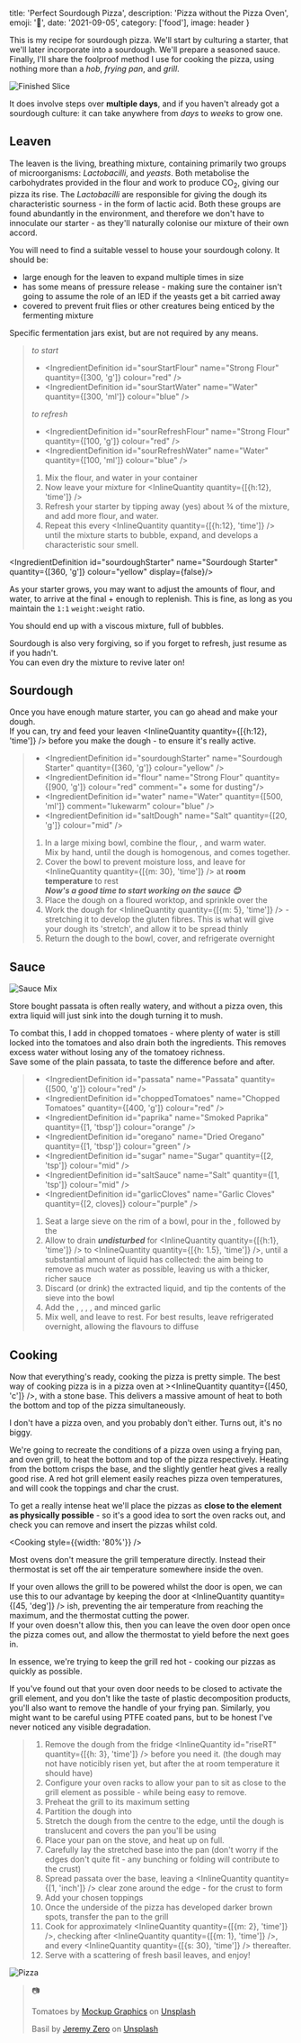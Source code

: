 




  title: 'Perfect Sourdough Pizza',
  description: 'Pizza without the Pizza Oven',
  emoji: '🍕',
  date: '2021-09-05',
  category: ['food'],
  image: header
}


This is my recipe for sourdough pizza. We'll start by culturing a starter, that we'll later incorporate into a sourdough. We'll prepare a seasoned sauce. Finally, I'll share the foolproof method I use for cooking the pizza, using nothing more than a *hob*, *frying pan*, and *grill*.


<Image image={IMG_1763} alt="Finished Slice" />

It does involve steps over **multiple days**, and if you haven't already got a sourdough culture: it can take anywhere from *days* to *weeks* to grow one.

<ServingsControl servings={6} plural="Pizzas" />

## Leaven

The leaven is the living, breathing mixture, containing primarily two groups of microorganisms: *Lactobacilli*, and *yeasts*. Both metabolise the carbohydrates provided in the flour and work to produce CO<sub>2</sub>, giving our pizza its rise. The *Lactobacilli* are responsible for giving the dough its characteristic sourness - in the form of lactic acid.
Both these groups are found abundantly in the environment, and therefore we don't have to innoculate our starter - as they'll naturally colonise our mixture of their own accord.

You will need to find a suitable vessel to house your sourdough colony. It should be:  

- large enough for the leaven to expand multiple times in size
- has some means of pressure release - making sure the container isn't going to assume the role of an IED if the yeasts get a bit carried away
- covered to prevent fruit flies or other creatures being enticed by the fermenting mixture

Specific fermentation jars exist, but are not required by any means.

<SourdoughStarter />

<blockquote>

*to start*
- <IngredientDefinition id="sourStartFlour" name="Strong Flour" quantity={[300, 'g']} colour="red" />
- <IngredientDefinition id="sourStartWater" name="Water" quantity={[300, 'ml']} colour="blue" />

*to refresh*
- <IngredientDefinition id="sourRefreshFlour" name="Strong Flour" quantity={[100, 'g']} colour="red" />
- <IngredientDefinition id="sourRefreshWater" name="Water" quantity={[100, 'ml']} colour="blue" />

1. Mix the <IngredientLink id="sourStartFlour">flour</IngredientLink>, and <IngredientLink id="sourStartWater">water</IngredientLink> in your container
2. Now leave your mixture for <InlineQuantity quantity={[{h:12}, 'time']} />
3. Refresh your starter by tipping away (yes) about ¾ of the mixture, and add more <IngredientLink id="sourRefreshFlour">flour</IngredientLink>, and <IngredientLink id="sourRefreshWater">water</IngredientLink>.
4. Repeat this every <InlineQuantity quantity={[{h:12}, 'time']} /> until the mixture starts to bubble, expand, and develops a characteristic sour smell.

</blockquote>

<IngredientDefinition id="sourdoughStarter" name="Sourdough Starter" quantity={[360, 'g']} colour="yellow" display={false}/>

As your starter grows, you may want to adjust the amounts of <IngredientLink id="sourRefreshFlour">flour</IngredientLink>, and <IngredientLink id="sourRefreshWater">water</IngredientLink>, to arrive at the final <IngredientLink id="sourdoughStarter" quantityOnly inlineQuantity /> + enough to replenish. This is fine, as long as you maintain the `1:1` `weight:weight` ratio.  

You should end up with a viscous mixture, full of bubbles.  

Sourdough is also very forgiving, so if you forget to refresh, just resume as if you hadn't.  
You can even dry the mixture to revive later on!

## Sourdough

Once you have enough mature starter, you can go ahead and make your dough.  
If you can, try and feed your leaven <InlineQuantity quantity={[{h:12}, 'time']} /> before you make the dough - to ensure it's really active.

<Sourdough />

<blockquote>

- <IngredientDefinition id="sourdoughStarter" name="Sourdough Starter" quantity={[360, 'g']} colour="yellow" />
- <IngredientDefinition id="flour" name="Strong Flour" quantity={[900, 'g']} colour="red" comment="+ some for dusting"/>
- <IngredientDefinition id="water" name="Water" quantity={[500, 'ml']} comment="lukewarm" colour="blue" />
- <IngredientDefinition id="saltDough" name="Salt" quantity={[20, 'g']} colour="mid" />

1. In a large mixing bowl, combine the <IngredientLink id="flour">flour</IngredientLink>, <IngredientLink id="sourdoughStarter" />, and <IngredientLink id="water">warm water</IngredientLink>.   
Mix by hand, until the dough is homogenous, and comes together.
2. Cover the bowl to prevent moisture loss, and leave for <InlineQuantity quantity={[{m: 30}, 'time']} /> at **room temperature** to rest  
***Now's a good time to start working on the sauce 😊***
3. Place the dough on a floured worktop, and sprinkle over the <IngredientLink id="saltDough" />
4. Work the dough for <InlineQuantity quantity={[{m: 5}, 'time']} /> - stretching it to develop the gluten fibres. This is what will give your dough its 'stretch', and allow it to be spread thinly
5. Return the dough to the bowl, cover, and refrigerate overnight

</blockquote>

## Sauce


<Image image={IMG_8215} alt="Sauce Mix" />

Store bought passata is often really watery, and without a pizza oven, this extra liquid will just sink into the dough turning it to mush.  
  
To combat this, I add in chopped tomatoes - where plenty of water is still locked into the tomatoes and also drain both the ingredients. This removes excess water without losing any of the tomatoey richness.  
Save some of the plain passata, to taste the difference before and after.

<Sieve />

<blockquote>

- <IngredientDefinition id="passata" name="Passata" quantity={[500, 'g']} colour="red" />
- <IngredientDefinition id="choppedTomatoes" name="Chopped Tomatoes" quantity={[400, 'g']} colour="red" />
- <IngredientDefinition id="paprika" name="Smoked Paprika" quantity={[1, 'tbsp']} colour="orange" />
- <IngredientDefinition id="oregano" name="Dried Oregano" quantity={[1, 'tbsp']} colour="green" />
- <IngredientDefinition id="sugar" name="Sugar" quantity={[2, 'tsp']} colour="mid" />
- <IngredientDefinition id="saltSauce" name="Salt" quantity={[1, 'tsp']} colour="mid" />
- <IngredientDefinition id="garlicCloves" name="Garlic Cloves" quantity={[2, cloves]} colour="purple" />

1. Seat a large sieve on the rim of a bowl, pour in the <IngredientLink id="choppedTomatoes" />, followed by the <IngredientLink id="passata" />
2. Allow to drain ***undisturbed*** for <InlineQuantity quantity={[{h:1}, 'time']} /> to <InlineQuantity quantity={[{h: 1.5}, 'time']} />, until a substantial amount of liquid has collected: the aim being to remove as much water as possible, leaving us with a thicker, richer sauce
3. Discard (or drink) the extracted liquid, and tip the contents of the sieve into the bowl
4. Add the <IngredientLink id="paprika" />, <IngredientLink id="oregano" />, <IngredientLink id="sugar" />, <IngredientLink id="saltSauce" />, and <IngredientLink id="garlicCloves">minced garlic</IngredientLink>
5. Mix well, and leave to rest. For best results, leave refrigerated overnight, allowing the flavours to diffuse

</blockquote>

## Cooking

Now that everything's ready, cooking the pizza is pretty simple. The best way of cooking pizza is in a pizza oven at ><InlineQuantity quantity={[450, 'c']} />, with a stone base. This delivers a massive amount of heat to both the bottom and top of the pizza simultaneously. 

I don't have a pizza oven, and you probably don't either. Turns out, it's no biggy.  

We're going to recreate the conditions of a pizza oven using a frying pan, and oven grill, to heat the bottom and top of the pizza respectively. Heating from the bottom crisps the base, and the slightly gentler heat gives a really good rise. A red hot grill element easily reaches pizza oven temperatures, and will cook the toppings and char the crust. 

To get a really intense heat we'll place the pizzas as **close to the element as physically possible** - so it's a good idea to sort the oven racks out, and check you can remove and insert the pizzas whilst cold.

<Cooking style={{width: '80%'}} />

Most ovens don't measure the grill temperature directly. Instead their thermostat is set off the air temperature somewhere inside the oven.  

If your oven allows the grill to be powered whilst the door is open, we can use this to our advantage by keeping the door at <InlineQuantity quantity={[45, 'deg']} /> ish, preventing the air temperature from reaching the maximum, and the thermostat cutting the power.  
If your oven doesn't allow this, then you can leave the oven door open once the pizza comes out, and allow the thermostat to yield before the next goes in.

In essence, we're trying to keep the grill red hot - cooking our pizzas as quickly as possible.


If you've found out that your oven door needs to be closed to activate the grill element, and you don't like the taste of plastic decomposition products, you'll also want to remove the handle of your frying pan. Similarly, you might want to be careful using PTFE coated pans, but to be honest I've never noticed any visible degradation.

<RemoveHandle />

<blockquote>

1. Remove the dough from the fridge <InlineQuantity id="riseRT" quantity={[{h: 3}, 'time']} /> before you need it. (the dough may not have noticibly risen yet, but after the <InlineQuantity id="riseRT" />  at room temperature it should have)
2. Configure your oven racks to allow your pan to sit as close to the grill element as possible - while being easy to remove.
3. Preheat the grill to its maximum setting
4. Partition the dough into <InlineQuantity quantity={[6]} />
5. Stretch the dough from the centre to the edge, until the dough is translucent and covers the pan you'll be using
6. Place your pan on the stove, and heat up on full.
7. Carefully lay the stretched base into the pan (don't worry if the edges don't quite fit - any bunching or folding will contribute to the crust)
8. Spread passata over the base, leaving a <InlineQuantity quantity={[1, 'inch']} /> clear zone around the edge - for the crust to form
9. Add your chosen toppings
10. Once the underside of the pizza has developed darker brown spots, transfer the pan to the grill
11. Cook for approximately <InlineQuantity quantity={[{m: 2}, 'time']} />, checking after <InlineQuantity quantity={[{m: 1}, 'time']} />, and every <InlineQuantity quantity={[{s: 30}, 'time']} /> thereafter.
12. Serve with a scattering of fresh basil leaves, and enjoy!

</blockquote>


<Image image={IMG_8178} alt="Pizza" />

> 📷
>
> Tomatoes by [Mockup Graphics](https://unsplash.com/@mockupgraphics?utm_source=unsplash&utm_medium=referral&utm_content=creditCopyText) on [Unsplash](https://unsplash.com/s/photos/tomato?utm_source=unsplash&utm_medium=referral&utm_content=creditCopyText)
>
> Basil by [Jeremy Zero](https://unsplash.com/@jeremy0?utm_source=unsplash&utm_medium=referral&utm_content=creditCopyText) on [Unsplash](https://unsplash.com/s/photos/basil?utm_source=unsplash&utm_medium=referral&utm_content=creditCopyText)
